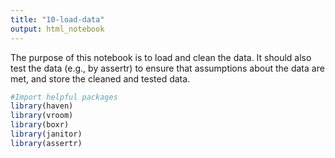 ```yaml
---
title: "10-load-data"
output: html_notebook
---
```


The purpose of this notebook is to load and clean the data.  It should also test the data (e.g., by assertr) to ensure that assumptions about the data are met, and store the cleaned and tested data.

```r
#Import helpful packages
library(haven)
library(vroom)
library(boxr)
library(janitor)
library(assertr)
```

